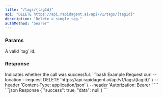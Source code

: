 ```yaml
---
title: "/tags/{tagId}"
api: "DELETE https://api.rapidagent.ai/api/v1/tags/{tagId}"
description: "Delete a single tag."
authMethod: "bearer"
---
```


### Params

<ParamField path="tagId" required type="string">
  A valid `tag` id.
</ParamField>

### Response

<ResponseField name="success" type="boolean">
  Indicates whether the call was successful.
</ResponseField>

<RequestExample>
```bash Example Request
curl --location --request DELETE 'https://api.rapidagent.ai/api/v1/tags/{tagId}' \
--header 'Content-Type: application/json' \
--header 'Autorization: Bearer <token>'
```
</RequestExample>

<ResponseExample>
```json Response
{
  "success": true,
  "data": null
}
```
</ResponseExample>
